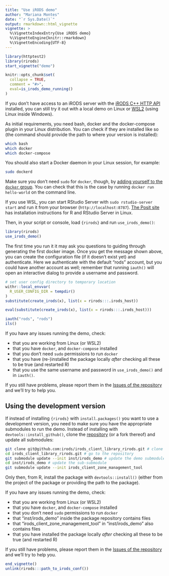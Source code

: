 ```yaml
---
title: "Use iRODS demo"
author: "Mariana Montes"
date: "`r Sys.Date()`"
output: rmarkdown::html_vignette
vignette: >
  %\VignetteIndexEntry{Use iRODS demo}
  %\VignetteEngine{knitr::rmarkdown}
  %\VignetteEncoding{UTF-8}
---
```


```r
library(httptest2)
library(rirods)
start_vignette("demo")

knitr::opts_chunk$set(
  collapse = TRUE,
  comment = "#>",
  eval=is_irods_demo_running()
)
```

If you don't have access to an iRODS server with the [iRODS C++ HTTP API](https://github.com/irods/irods_client_http_api) installed,
you can still try it out with a local demo on Linux or [WSL2](https://learn.microsoft.com/en-us/windows/wsl/install) (using Linux inside Windows).

As initial requirements, you need bash, docker and the docker-compose plugin in your Linux distribution. You can check if they are installed like so (the command should provide the path to where your version is installed):

```sh
which bash
which docker
which docker-compose
```

You should also start a Docker daemon in your Linux session, for example:

```sh
sudo dockerd
```

Make sure you don't need `sudo` for `docker`, though, by [adding yourself to the `docker` group](https://docs.docker.com/engine/install/linux-postinstall/#manage-docker-as-a-non-root-user). You can check that this is the case by running `docker run hello-world` on the command line.

If you use WSL, you can start RStudio Server with `sudo rstudio-server start` and run it from your browser (`http://localhost:8787`). [The Posit site](https://posit.co/download/rstudio-server/) has installation instructions for R and RStudio Server in Linux.

Then, in your script or console, load `{rirods}` and run `use_irods_demo()`:

```r
library(rirods)
use_irods_demo()
```

The first time you run it it may ask you questions to guiding through generating the first docker image. Once you get the message shown above, you can create the configuration file (if it doesn't exist yet) and authenticate. Here we authenticate with the default "rods" account, but you could have another account as well; remember that running `iauth()` will open an interactive dialog to provide a username and password.

```r
# set user config directory to temporary location
withr::local_envvar(
  R_USER_CONFIG_DIR = tempdir()
)
substitute(create_irods(x), list(x = rirods:::.irods_host))
```

```r
eval(substitute(create_irods(x), list(x = rirods:::.irods_host)))
```

```r
iauth("rods", "rods")
ils()
```

If you have any issues running the demo, check:

- that you are working from Linux (or WSL2)
- that you have `docker`, and `docker-compose` installed
- that you don't need `sudo` permissions to run `docker`
- that you have (re-)installed the package locally _after_ checking all these to be true (and restarted R)
- that you use the same username and password in `use_irods_demo()` and in `iauth()`.

If you still have problems, please report them in the [Issues of the repository](https://github.com/irods/irods_client_library_rirods/issues) and we'll try to help you.

## Using the development version

If instead of installing `{rirods}` with `install.packages()` you want to use a development version, you need to make sure you have the appropriate submodules to run the demo. Instead of installing with `devtools::install_github()`, clone the [repository](https://github.com/irods/irods_client_library_rirods) (or a fork thereof) and update all submodules:

```sh
git clone git@github.com:irods/irods_client_library_rirods.git # clone your fork instead
cd irods_client_library_rirods.git # go to the repository
git submodule update --init inst/irods_demo # update the demo submodule
cd inst/irods_demo # update the sub-submodule
git submodule update --init irods_client_zone_management_tool
```

Only then, from R, install the package with `devtools::install()` (either from the project of the package or providing the path to the package).

If you have any issues running the demo, check:

- that you are working from Linux (or WSL2)
- that you have `docker`, and `docker-compose` installed
- that you don't need `sudo` permissions to run `docker`
- that "inst/irods_demo" inside the package repository contains files
- that "irods_client_zone_management_tool" in "inst/irods_demo" also contains files
- that you have installed the package locally _after_ checking all these to be true (and restarted R)

If you still have problems, please report them in the [Issues of the repository](https://github.com/irods/irods_client_library_rirods/issues) and we'll try to help you.

```r
end_vignette()
unlink(rirods:::path_to_irods_conf())
```

